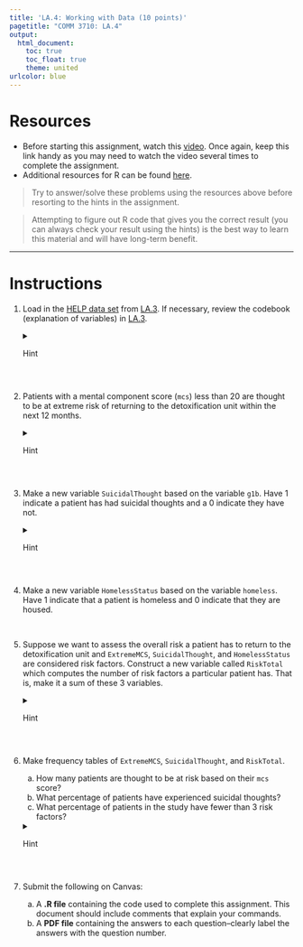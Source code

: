 ```yaml
---
title: 'LA.4: Working with Data (10 points)'
pagetitle: "COMM 3710: LA.4"
output:
  html_document:
    toc: true
    toc_float: true
    theme: united
urlcolor: blue
---
```


# Resources
- Before starting this assignment, watch this [video](https://youtu.be/b9Bh3K5bi0I). Once again, keep this link handy as you may need to watch the video several times to complete the assignment.
- Additional resources for R can be found [here](https://rpubs.com/yesun/652965).

> Try to answer/solve these problems using the resources above before resorting to the hints in the assignment. 

> Attempting to figure out R code that gives you the correct result (you can always check your result using the hints) is the best way to learn this material and will have long-term benefit.

---

# Instructions
1. Load in the [HELP data set](https://utah.instructure.com/files/108105219/download?download_frd=1) from [LA.3](https://sarakyeo.github.io/COMM-3710/LA/LA.3.html). If necessary, review the codebook (explanation of variables) in [LA.3](https://sarakyeo.github.io/COMM-3710/LA/LA.3.html).
<details>
<summary>Hint</summary>

   If necessary, review how you loaded the data in LA.3. Remember that you can name this object anything you like.
</details>
<br>

2. Patients with a mental component score (`mcs`) less than 20 are thought to be at extreme risk of returning to the detoxification unit within the next 12 months.
<details>
<summary>Hint</summary>
   In addition to the method shown in the video, you can create this new variable using the `ifelse` command.
   
   Figure out what the arguments (the text and numbers within the parentheses) in the `ifelse` function mean by typing `?ifelse` into the Console in RStudio and reading the documentation.
      <details>
      <summary>If you need another hint...</summary>
      Try...`helpdata$ExtremeMCS <- ifelse(helpdata$mcs < 20, 1, 0)`
      </details>
   </details>
<br>

3. Make a new variable `SuicidalThought` based on the variable `g1b`. Have 1 indicate a patient has had suicidal thoughts and a 0 indicate they have not. 
<details>
<summary>Hint</summary>
   You can use the same logic (and command) that you used in Q2 to create this variable.
</details>
<br>

4. Make a new variable `HomelessStatus` based on the variable `homeless`. Have 1 indicate that a patient is homeless and 0 indicate that they are housed.

<br>

5. Suppose we want to assess the overall risk a patient has to return to the detoxification unit and `ExtremeMCS`, `SuicidalThought`, and `HomelessStatus` are considered risk factors. Construct a new variable called `RiskTotal` which computes the number of risk factors a particular patient has. That is, make it a sum of these 3 variables.
<details>
<summary>Hint</summary>
   You want to create a new variable called `RiskTotal`, which is the sum of `ExtremeMCS`, `SuicidalThought`, and `HomelessStatus`. First, try the most straightforward way, which is to use this general formula:
   ```
   Dataframe$NewVariable <- Dataframe$Var1 + Dataframe$Var2 + Dataframe$Var3 
   ```
   <details>
   <summary>For more...</summary>
      Like most things in R, there are many other ways to do this. One way is to transform the data using the command, `transform`. Get help with `transform` by typing `?transform` into the Console and reading the documentation.
         <details>
         <summary>Need help with `transform`?</summary>
         Try... `helpdata <- transform(helpdata, RiskTotal = ExtremeMCS + SuicidalThought + HomelessStatus)`
         </details>
   </details>

<br>

6. Make frequency tables of `ExtremeMCS`, `SuicidalThought`, and `RiskTotal`.
      a. How many patients are thought to be at risk based on their `mcs` score? <!--91-->
      b. What percentage of patients have experienced suicidal thoughts? <!--28.0%-->
      c. What percentage of patients in the study have fewer than 3 risk factors? <!--94.9%-->

   <details>
   <summary>Hint</summary>

      Refer to LA.3 to review creating frequency tables.
   </details>
<br>

7. Submit the following on Canvas:
   (a) A **.R file** containing the code used to complete this assignment. This document should include comments that explain your commands.
   (b) A **PDF file** containing the answers to each question--clearly label the answers with the question number.